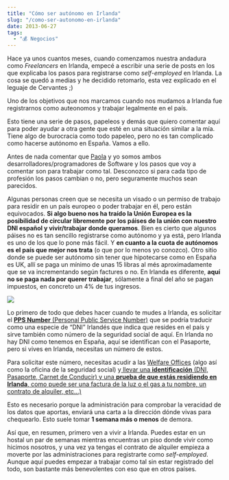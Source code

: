 ```yaml
---
title: "Cómo ser autónomo en Irlanda"
slug: "/como-ser-autonomo-en-irlanda"
date: 2013-06-27
tags:
  - "💰 Negocios"
---
```

Hace ya unos cuantos meses, cuando comenzamos nuestra andadura como *Freelancers* en Irlanda, empecé a escribir una serie de posts en los que explicaba los pasos para registrarse como *self-employed* en Irlanda. La cosa se quedó a medias y he decidido retomarlo, esta vez explicado en el leguaje de Cervantes ;)

Uno de los objetivos que nos marcamos cuando nos mudamos a Irlanda fue registrarnos como auteonomos y trabajar legalmente en el país.

Esto tiene una serie de pasos, papeleos y demás que quiero comentar aquí para poder ayudar a otra gente que esté en una situación similar a la mía. Tiene algo de burocracia como todo papeleo, pero no es tan complicado como hacerse autónomo en España. Vamos a ello.

Antes de nada comentar que [Paola](http://twiiter.com/ggarciapaola) y yo somos ambos desarrolladores/programadores de Software y los pasos que voy a comentar son para trabajar como tal. Desconozco si para cada tipo de profesión los pasos cambian o no, pero seguramente muchos sean parecidos.

Algunas personas creen que se necesita un visado o un permiso de trabajo para residir en un país europeo o poder trabajar en él, pero están equivocados. **Si algo bueno nos ha traído la Unión Europea es la posibilidad de circular libremente por los páises de la unión con nuestro DNI español y vivir/trabajar donde queramos**. Bien es cierto que algunos páises no es tan sencillo registrarse como autónomo y ya está, pero Irlanda es uno de los que lo pone más fácil. Y **en cuanto a la cuota de autónomos es el país que mejor nos trata** (o que por lo menos yo conozco). Otro sitio donde se puede ser autónomo sin tener que hipotecarse como en España es UK, allí se paga un mínimo de unas 15 libras al més aproximadamente que se va incrementando según factures o no. En Irlanda es diferente, **aquí no se paga nada por querer trabajar**, sólamente a final del año se pagan impuestos, en concreto un 4% de tus ingresos.

![](./pps1-1.png)

Lo primero de todo que debes hacer cuando te mudes a Irlanda, es solicitar el [**PPS Number** (Personal Public Service Number)](http://www.welfare.ie/EN/Topics/PPSN/Pages/ppsnindex.aspx) que se podría traducir como una especie de “DNI” Irlandés que indica que resides en el país y sirve también como número de la seguridad social de aquí. En Irlanda no hay DNI como tenemos en España, aquí se identifican con el Pasaporte, pero si vives en Irlanda, necesitas un número de estos.

Para solicitar este número, necesitas acudir a las [Welfare Offices](http://www.welfare.ie/EN/Pages/default.aspx) (algo así como la oficina de la seguridad social) y[ llevar una **identificación** (DNI, Pasaporte, Carnet de Conducir) y una **prueba de que estás residiendo en Irlanda**, como puede ser una factura de la luz o el gas a tu nombre, un contrato de alquiler, etc…)](http://www.welfare.ie/EN/Topics/PPSN/Pages/HowToApply.aspx)

Esto es necesario porque la administración para comprobar la veracidad de los datos que aportas, enviará una carta a la dirección dónde vivas para chequearlo. Esto suele tomar **1 semana más o menos** de demora.

Así que, en resumen, primero ven a vivir a Irlanda. Puedes estar en un hostal un par de semanas mientras encuentras un piso donde vivir como hicimos nosotros, y una vez ya tengas el contrato de alquiler empieza a moverte por las administraciones para registrarte como *self-employed*. Aunque aquí puedes empezar a trabajar como tal sin estar registrado del todo, son bastante más benevolentes con eso que en otros países.